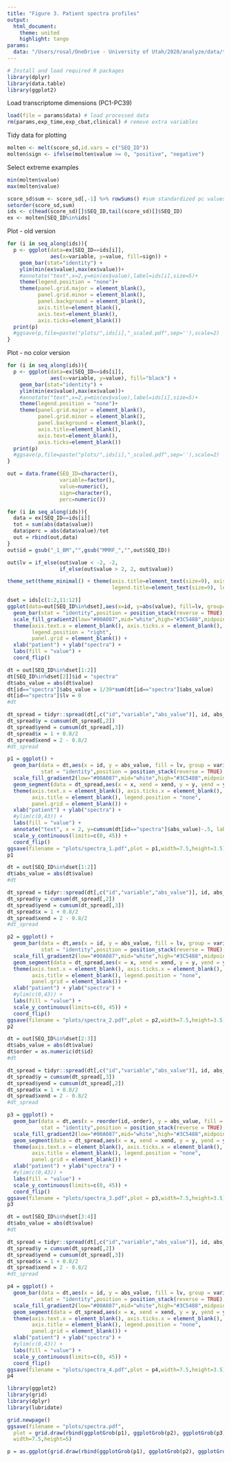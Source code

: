 ---
title: "Figure 3. Patient spectra profiles"
output:
  html_document:
    theme: united
    highlight: tango
params:
  data: "/Users/rosal/OneDrive - University of Utah/2020/analyze/data/transcriptome-dimensions/analysis/20200802_pipe_out.rdata"
---

```{r load_packages, message=F, include=F}
# Install and load required R packages
library(dplyr)
library(data.table)
library(ggplot2)
```

Load transcriptome dimensions (PC1-PC39)
```{r}
load(file = params$data) # load processed data
rm(params,exp_time,exp_cbat,clinical) # remove extra variables
```

Tidy data for plotting
```{r}
molten <- melt(score_sd,id.vars = c("SEQ_ID"))
molten$sign <- ifelse(molten$value >= 0, "positive", "negative")
```

Select extreme examples
```{r}
min(molten$value)
max(molten$value)

score_sd$sum <- score_sd[,-1] %>% rowSums() #sum standardized pc values
setorder(score_sd,sum)
ids <- c(head(score_sd)[]$SEQ_ID,tail(score_sd)[]$SEQ_ID)
ex <- molten[SEQ_ID%in%ids]
```

Plot - old version
```{r}
for (i in seq_along(ids)){
  p <- ggplot(data=ex[SEQ_ID==ids[i]],
              aes(x=variable, y=value, fill=sign)) +
    geom_bar(stat="identity") +
    ylim(min(ex$value),max(ex$value))+
    #annotate("text",x=2,y=min(ex$value),label=ids[i],size=5)+
    theme(legend.position = "none")+
    theme(panel.grid.major = element_blank(), 
          panel.grid.minor = element_blank(),
          panel.background = element_blank(),
          axis.title=element_blank(),
          axis.text=element_blank(),
          axis.ticks=element_blank())
  print(p)
  #ggsave(p,file=paste("plots/",ids[i],"_scaled.pdf",sep=''),scale=2)
}
```
Plot - no color version
```{r}
for (i in seq_along(ids)){
  p <- ggplot(data=ex[SEQ_ID==ids[i]],
              aes(x=variable, y=value), fill="black") +
    geom_bar(stat="identity") +
    ylim(min(ex$value),max(ex$value))+
    #annotate("text",x=2,y=min(ex$value),label=ids[i],size=5)+
    theme(legend.position = "none")+
    theme(panel.grid.major = element_blank(), 
          panel.grid.minor = element_blank(),
          panel.background = element_blank(),
          axis.title=element_blank(),
          axis.text=element_blank(),
          axis.ticks=element_blank())
  print(p)
  #ggsave(p,file=paste("plots/",ids[i],"_scaled.pdf",sep=''),scale=2)
}
```

```{r}
out = data.frame(SEQ_ID=character(),
                 variable=factor(),
                 value=numeric(),
                 sign=character(),
                 perc=numeric())

for (i in seq_along(ids)){
  data = ex[SEQ_ID==ids[i]]
  tot = sum(abs(data$value)) 
  data$perc = abs(data$value)/tot
  out = rbind(out,data)
}
out$id = gsub("_1_BM","",gsub("MMRF_","",out$SEQ_ID))

out$lv = if_else(out$value < -2, -2,
                 if_else(out$value > 2, 2, out$value))

theme_set(theme_minimal() + theme(axis.title=element_text(size=9), axis.text=element_text(size=8), 
                                  legend.title=element_text(size=9), legend.text=element_text(size=8)))

dset = ids[c(1:2,11:12)]
ggplot(data=out[SEQ_ID%in%dset],aes(x=id, y=abs(value), fill=lv, group=variable)) +
  geom_bar(stat = "identity",position = position_stack(reverse = TRUE), color="black", width=0.9) +
  scale_fill_gradient2(low="#00A087",mid="white",high="#3C5488",midpoint=0) +
  theme(axis.text.x = element_blank(), axis.ticks.x = element_blank(),
        legend.position = "right",
        panel.grid = element_blank()) +
  xlab("patient") + ylab("spectra") + 
  labs(fill = "value") +
  coord_flip()
```

```{r}
dt = out[SEQ_ID%in%dset[1:2]]
dt[SEQ_ID%in%dset[2]]$id = "spectra"
dt$abs_value = abs(dt$value)
dt[id=="spectra"]$abs_value = 1/39*sum(dt[id=="spectra"]$abs_value)
dt[id=="spectra"]$lv = 0
#dt

dt_spread = tidyr::spread(dt[,c("id","variable","abs_value")], id, abs_value)
dt_spread$y = cumsum(dt_spread[,2])
dt_spread$yend = cumsum(dt_spread[,3])
dt_spread$x = 1 + 0.8/2
dt_spread$xend = 2 - 0.8/2
#dt_spread

p1 = ggplot() +
  geom_bar(data = dt,aes(x = id, y = abs_value, fill = lv, group = variable),
           stat = "identity",position = position_stack(reverse = TRUE), color="black", width=0.8) +
  scale_fill_gradient2(low="#00A087",mid="white",high="#3C5488",midpoint=0) + 
  geom_segment(data = dt_spread,aes(x = x, xend = xend, y = y, yend = yend)) +
  theme(axis.text.x = element_blank(), axis.ticks.x = element_blank(),
        axis.title = element_blank(), legend.position = "none",
        panel.grid = element_blank()) +
  xlab("patient") + ylab("spectra") + 
  #ylim(c(0,43)) +
  labs(fill = "value") +
  annotate("text", x = 2, y=cumsum(dt[id=="spectra"]$abs_value)-.5, label = 1:39, size = 2) + 
  scale_y_continuous(limits=c(0, 45)) +
  coord_flip()
ggsave(filename = "plots/spectra_1.pdf",plot = p1,width=7.5,height=3.5)
p1
```
```{r}
dt = out[SEQ_ID%in%dset[1:2]]
dt$abs_value = abs(dt$value)
#dt

dt_spread = tidyr::spread(dt[,c("id","variable","abs_value")], id, abs_value)
dt_spread$y = cumsum(dt_spread[,2])
dt_spread$yend = cumsum(dt_spread[,3])
dt_spread$x = 1 + 0.8/2
dt_spread$xend = 2 - 0.8/2
#dt_spread

p2 = ggplot() +
  geom_bar(data = dt,aes(x = id, y = abs_value, fill = lv, group = variable),
           stat = "identity",position = position_stack(reverse = TRUE), color="black", width=0.8) +
  scale_fill_gradient2(low="#00A087",mid="white",high="#3C5488",midpoint=0) + 
  geom_segment(data = dt_spread,aes(x = x, xend = xend, y = y, yend = yend)) +
  theme(axis.text.x = element_blank(), axis.ticks.x = element_blank(),
        axis.title = element_blank(), legend.position = "none",
        panel.grid = element_blank()) +
  xlab("patient") + ylab("spectra") + 
  #ylim(c(0,43)) +
  labs(fill = "value") + 
  scale_y_continuous(limits=c(0, 45)) +
  coord_flip()
ggsave(filename = "plots/spectra_2.pdf",plot = p2,width=7.5,height=3.5)
p2
```

```{r}
dt = out[SEQ_ID%in%dset[2:3]]
dt$abs_value = abs(dt$value)
dt$order = as.numeric(dt$id)
#dt

dt_spread = tidyr::spread(dt[,c("id","variable","abs_value")], id, abs_value)
dt_spread$y = cumsum(dt_spread[,3])
dt_spread$yend = cumsum(dt_spread[,2])
dt_spread$x = 1 + 0.8/2
dt_spread$xend = 2 - 0.8/2
#dt_spread

p3 = ggplot() +
  geom_bar(data = dt,aes(x = reorder(id,-order), y = abs_value, fill = lv, group = variable),
           stat = "identity",position = position_stack(reverse = TRUE), color="black", width=0.8) +
  scale_fill_gradient2(low="#00A087",mid="white",high="#3C5488",midpoint=0) + 
  geom_segment(data = dt_spread,aes(x = x, xend = xend, y = y, yend = yend)) +
  theme(axis.text.x = element_blank(), axis.ticks.x = element_blank(),
        axis.title = element_blank(), legend.position = "none",
        panel.grid = element_blank()) +
  xlab("patient") + ylab("spectra") + 
  #ylim(c(0,43)) +
  labs(fill = "value") + 
  scale_y_continuous(limits=c(0, 45)) +
  coord_flip()
ggsave(filename = "plots/spectra_3.pdf",plot = p3,width=7.5,height=3.5)
p3
```
```{r}
dt = out[SEQ_ID%in%dset[3:4]]
dt$abs_value = abs(dt$value)
#dt

dt_spread = tidyr::spread(dt[,c("id","variable","abs_value")], id, abs_value)
dt_spread$y = cumsum(dt_spread[,2])
dt_spread$yend = cumsum(dt_spread[,3])
dt_spread$x = 1 + 0.8/2
dt_spread$xend = 2 - 0.8/2
#dt_spread

p4 = ggplot() +
  geom_bar(data = dt,aes(x = id, y = abs_value, fill = lv, group = variable),
           stat = "identity",position = position_stack(reverse = TRUE), color="black", width=0.8) +
  scale_fill_gradient2(low="#00A087",mid="white",high="#3C5488",midpoint=0) + 
  geom_segment(data = dt_spread,aes(x = x, xend = xend, y = y, yend = yend)) +
  theme(axis.text.x = element_blank(), axis.ticks.x = element_blank(),
        axis.title = element_blank(), legend.position = "none",
        panel.grid = element_blank()) +
  xlab("patient") + ylab("spectra") + 
  #ylim(c(0,43)) +
  labs(fill = "value") +
  scale_y_continuous(limits=c(0, 45)) +
  coord_flip()
ggsave(filename = "plots/spectra_4.pdf",plot = p4,width=7.5,height=3.5)
p4
```
```{r}
library(ggplot2)
library(grid)
library(dplyr)
library(lubridate)

grid.newpage()
ggsave(filename = "plots/spectra.pdf",
  plot = grid.draw(rbind(ggplotGrob(p1), ggplotGrob(p2), ggplotGrob(p3), ggplotGrob(p4), size = "first")),
  width=7.5,height=5)

p = as.ggplot(grid.draw(rbind(ggplotGrob(p1), ggplotGrob(p2), ggplotGrob(p3), ggplotGrob(p4), size = "first")))
```
